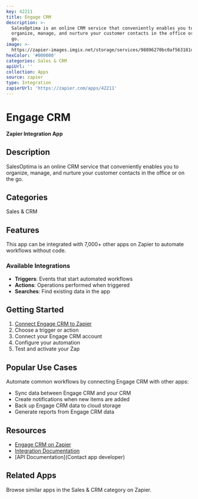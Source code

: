 ```yaml
---
key: 42211
title: Engage CRM
description: >-
  SalesOptima is an online CRM service that conveniently enables you to
  organize, manage, and nurture your customer contacts in the office or on the
  go.
image: >-
  https://zapier-images.imgix.net/storage/services/98896270bc0af563181db023100bcc22.png?auto=format%2Ccompress&ixlib=python-3.0.0&q=50
hexColor: '#000000'
categories: Sales & CRM
apiUrl: ''
collection: Apps
source: zapier
type: Integration
zapierUrl: 'https://zapier.com/apps/42211'
---
```

# Engage CRM

**Zapier Integration App**

## Description

SalesOptima is an online CRM service that conveniently enables you to organize, manage, and nurture your customer contacts in the office or on the go.

## Categories

Sales & CRM

## Features

This app can be integrated with 7,000+ other apps on Zapier to automate workflows without code.

### Available Integrations

- **Triggers**: Events that start automated workflows
- **Actions**: Operations performed when triggered
- **Searches**: Find existing data in the app

## Getting Started

1. [Connect Engage CRM to Zapier](https://zapier.com/apps/42211)
2. Choose a trigger or action
3. Connect your Engage CRM account
4. Configure your automation
5. Test and activate your Zap

## Popular Use Cases

Automate common workflows by connecting Engage CRM with other apps:

- Sync data between Engage CRM and your CRM
- Create notifications when new items are added
- Back up Engage CRM data to cloud storage
- Generate reports from Engage CRM data

## Resources

- [Engage CRM on Zapier](https://zapier.com/apps/42211)
- [Integration Documentation](https://zapier.com/apps/42211/integrations)
- [API Documentation](Contact app developer)

## Related Apps

Browse similar apps in the Sales & CRM category on Zapier.
